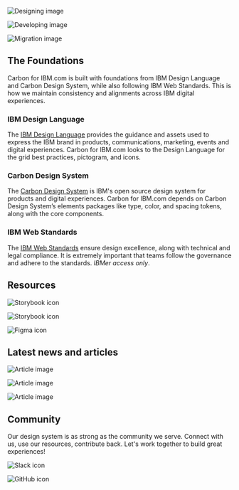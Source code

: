 

<Row className="resource-card-group feature-card-group">
<Column colMd={4} colLg={4} noGutterSm>
    <ImageCard
      title="Design"
      aspectRatio="1:1"
      href="/designing"
      actionIcon="arrowRight"
      titleColor="dark"
      subTitleColor="dark"
      iconColor="dark"
      >

![Designing image](../images/homepage/design.png)

  </ImageCard>
</Column>

<Column colMd={4} colLg={4} noGutterSm>
    <ImageCard
      title="Develop"
      aspectRatio="1:1"
      href="/developing"
      actionIcon="arrowRight"
      titleColor="dark"
      subTitleColor="dark"
      iconColor="dark"
      >

![Developing image](../images/homepage/develop.png)

  </ImageCard>
</Column>

<Column colMd={4} colLg={4} noGutterSm>
    <ImageCard
      title="Migration guide"
      aspectRatio="1:1"
      href="/contributing/overview"
      actionIcon="arrowRight"
      titleColor="dark"
      subTitleColor="dark"
      iconColor="dark"
      >

![Migration image](../images/homepage/migration.png)

  </ImageCard>
</Column>
</Row>

## The Foundations

Carbon for IBM.com is built with foundations from IBM Design Language and Carbon Design System, while also following IBM Web Standards. This is how we maintain consistency and alignments across IBM digital experiences.

<Row>
<Column colMd={2} colLg={4}>

### IBM Design Language

</Column>
<Column colMd={6} colLg={8}>

The <a href="https://www.ibm.com/design/language/" target="_blank">IBM Design Language</a> provides the guidance and assets used to express the IBM brand in products, communications, marketing, events and digital experiences. Carbon for IBM.com looks to the Design Language for the grid best practices, pictogram, and icons.

</Column>
</Row>

<Row>
<Column colMd={2} colLg={4}>

### Carbon Design System

</Column>
<Column colMd={6} colLg={8}>

The <a href="https://carbondesignsystem.com/" target="_blank">Carbon Design System</a> is IBM's open source design system for products and digital experiences. Carbon for IBM.com depends on Carbon Design System’s elements packages like type, color, and spacing tokens, along with the core components.

</Column>
</Row>

<Row>
<Column colMd={2} colLg={4}>

### IBM Web Standards

</Column>
<Column colMd={6} colLg={8}>

The <a href="https://www.ibm.com/standards/web/" target="_blank">IBM Web Standards</a> ensure design excellence, along with technical and legal compliance. It is extremely important that teams follow the governance and adhere to the standards. <em>IBMer access only</em>.

</Column>
</Row>

## Resources

<Row className="resource-card-group">
  <Column colMd={4} colLg={4} noGutterSm>
   <ResourceCard
       title="Web Components Storybook"
       target="_blank"
       href="https://www.ibm.com/standards/carbon/web-components/"
       >

![Storybook icon](../images/icon/storybook.svg)

</ResourceCard>
  </Column>
<Column colLg={4} colMd={4} noGutterSm>
  <ResourceCard
    title="Web Components: React Wrapper Storybook"
    target="_blank"
    href="https://www.ibm.com/standards/carbon/react/"
    >

![Storybook icon](../images/icon/storybook.svg)

  </ResourceCard>
</Column>

<Column colLg={4} colMd={4} noGutterSm>
  <ResourceCard
    title="Figma kit"
    actionIcon="arrowRight"
    href="/designing/figma-kit"
    >

![Figma icon](../images/icon/figma.svg)

</ResourceCard>
</Column>
</Row>

## Latest news and articles

<Row>
<Column colMd={4} colLg={4} noGutterMdLeft>
    <ArticleCard
      title="Carbon Web Components V2: Full Release"
      author="Ariella Gilmore"
      date="Aug 17, 2023"
      href="https://medium.com/carbondesign/carbon-web-components-v2-full-release-40fc25c73bef"
      actionIcon="arrowRight">

![Article image](../images/homepage/articles-cwc-v2-release.png)

  </ArticleCard>
  </Column>

<Column colMd={4} colLg={4} noGutterMdLeft>
    <ArticleCard
      title="Release Candidate: Carbon Web Components v2"
      author="Ariella Gilmore"
      date="Jun 27, 2023"
      href="https://medium.com/carbondesign/carbon-web-components-v2-release-candidate-2f3acb940406"
      actionIcon="arrowRight">

![Article image](../images/homepage/articles-cwc-rc.png)

  </ArticleCard>
  </Column>

<Column colMd={4} colLg={4} noGutterMdLeft>
    <ArticleCard
      title="Introducing: Carbon Web Components v2"
      author="Ariella Gilmore"
      date="Mar 30, 2023"
      href="https://medium.com/carbondesign/introducing-carbon-web-components-v2-bfc5fc8d58d9"
      actionIcon="arrowRight">

![Article image](../images/homepage/article-introducing-cwc.png)

  </ArticleCard>
  </Column>
</Row>

## Community

Our design system is as strong as the community we serve. Connect with us, use our resources,
contribute back. Let's work together to build great experiences!

<Row className="resource-card-group">
  <Column colMd={4} colLg={4} noGutterSm>
    <ResourceCard
      title="Slack"
      actionIcon="arrowRight"
      href="https://app.slack.com/client/T1GPWGMPT/C2PLX8GQ6"
      >

![Slack icon](../images/icon/slack-mark.svg)

</ResourceCard>
  </Column>
<Column colLg={4} colMd={4} noGutterSm>
  <ResourceCard
    title="GitHub"
    actionIcon="arrowRight"
    href="https://github.com/carbon-design-system/carbon-for-ibm-dotcom"
    >

![GitHub icon](../images/icon/github-icon.svg)

</ResourceCard>
  </Column>
</Row>
